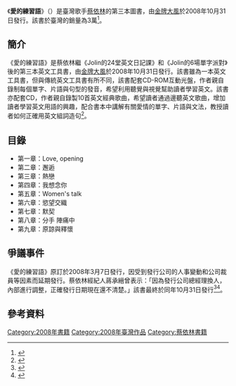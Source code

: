 {{Infobox book
|name          = 愛的練習語
|image         = Jolin Tsai - Love Exercise (book).jpg
|author        = [[蔡依林|蔡依林]]
|country       = {{ROC}}
|language      = [[汉语|漢語]]、[[英语|英語]]
|publisher     = [[金牌大風_(台灣)|金牌大風]]
|release_date  = 2008年10月31日
|pages         = 120頁
|isbn          = 4714127660059
|preceded_by   = Jolin的6場單字派對（2005年）
|followed_by   = [[養瘦|養瘦]]（2011年）
}}

《'''愛的練習語'''》（{{lang-en|'''Love Exercise'''}}）是臺灣歌手[[蔡依林|蔡依林]]的第三本圖書，由[[金牌大風_(台灣)|金牌大風]]於2008年10月31日發行。該書於臺灣的銷量為3萬<ref>{{cite web|url=http://ent.qq.com/a/20090323/000439_4.htm|title=蔡依林十年音乐路③：EMI时期“流行教主”|author=树娃|date=2009年3月23日|work=腾讯|accessdate=2016年7月6日|archive-date=2018年6月13日|archive-url=https://web.archive.org/web/20180613234152/http://ent.qq.com/a/20090323/000439_4.htm|dead-url=no}}</ref>。

== 簡介 ==
《愛的練習語》是蔡依林繼《Jolin的24堂英文日記課》和《Jolin的6場單字派對》後的第三本英文工具書，由[[金牌大風_(台灣)|金牌大風]]於2008年10月31日發行。該書雖為一本英文工具書，但與傳統英文工具書有所不同，該書配套CD-ROM互動光盤，作者親自錄制每個單字、片語與句型的發音，希望利用聽覺與視覺幫助讀者學習英文。該書亦配套CD，作者親自錄製10首英文經典歌曲，希望讀者通過邊聽英文歌曲，增加讀者學習英文用語的興趣，配合書本中講解有關愛情的單字、片語與文法，教授讀者如何正確用英文組詞造句<ref>{{cite web|url=https://book.douban.com/subject/3273458/?from=tag|title=蔡依林：爱的练习语 (豆瓣)|accessdate=2016-07-06|archive-date=2016-08-15|archive-url=https://web.archive.org/web/20160815080259/https://book.douban.com/subject/3273458/?from=tag|dead-url=no}}</ref>。

== 目錄 ==
*第一章：Love, opening
*第二章：邂逅
*第三章：熱戀
*第四章：我想念你
*第五章：Women's talk
*第六章：慾望交織
*第七章：默契
*第八章：分手 陣痛中
*第九章：原諒與釋懷

== 爭議事件 ==
《愛的練習語》原訂於2008年3月7日發行，因受到發行公司的人事變動和公司裁員等因素而延期發行。蔡依林經紀人蔣承縉曾表示：「因為發行公司總經理換人，內部進行調整，正確發行日期現在還不清楚。」該書最終於同年10月31日發行<ref>{{cite web|url=http://www.english.com.tw/modules/news/article.php?storyid=3605|title=Jolin英文專輯遲不發 粉絲槓上EMI 連署三不|date=2008年3月31日|work=english.com.tw|accessdate=2016年7月6日|archive-date=2019年12月2日|archive-url=https://web.archive.org/web/20191202164650/https://www.english.com.tw/modules/news/article.php?storyid=3605|dead-url=no}}</ref><ref>{{cite web|url=http://enjoy.eastday.com/e/20080705/u1a3695023.html|title=依林与EMI闹僵新碟停滞 偷接广告赚进2000万|date=2008年7月5日|work=东方网|access-date=2016年7月6日|archive-url=https://web.archive.org/web/20170111202930/http://enjoy.eastday.com/e/20080705/u1a3695023.html|archive-date=2017年1月11日|dead-url=yes}}</ref>。

== 參考資料 ==
{{Reflist}}

{{蔡依林}}

[[Category:2008年書籍|Category:2008年書籍]]
[[Category:2008年臺灣作品|Category:2008年臺灣作品]]
[[Category:蔡依林書籍|Category:蔡依林書籍]]